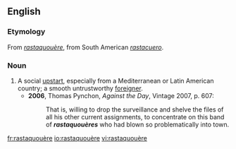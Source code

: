 ==English==
===Etymology===
From {{F.}} ''[[#French|rastaquouère]]'', from South American {{S.}} ''[[rastacuero]]''.

===Noun===
{{en-noun}}

# A social [[upstart]], especially from a Mediterranean or Latin American country; a smooth untrustworthy [[foreigner]].
#*'''2006''', Thomas Pynchon, ''Against the Day'', Vintage 2007, p. 607:
#*:That is, willing to drop the surveillance and shelve the files of all his other current assignments, to concentrate on this band of '''''rastaquouères''''' who had blown so problematically into town.

[[fr:rastaquouère]]
[[io:rastaquouère]]
[[vi:rastaquouère]]